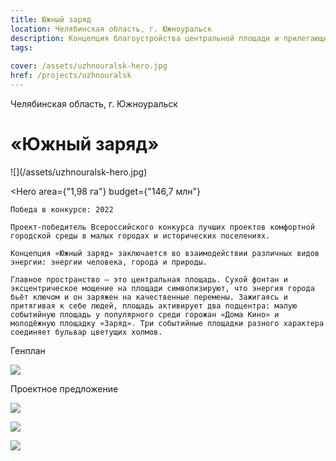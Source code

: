 ```yaml
---
title: Южный заряд
location: Челябинская область, г. Южноуральск
description: Концепция благоустройства центральной площади и прилегающей к ней части ул. Мира
tags:
    
cover: /assets/uzhnouralsk-hero.jpg
href: /projects/uzhnouralsk
---
```


Челябинская область, г. Южноуральск

# «Южный заряд»

<Wide>
    ![](/assets/uzhnouralsk-hero.jpg)
</Wide>

<Hero
    area={"1,98 га"}
    budget={"146,7 млн"}
>
    Победа в конкурсе: 2022  

    Проект-победитель Всероссийского конкурса лучших проектов комфортной городской среды в малых городах и исторических поселениях.

    Концепция «Южный заряд» заключается во взаимодействии различных видов энергии: энергии человека, города и природы.

    Главное пространство — это центральная площадь. Сухой фонтан и эксцентрическое мощение на площади символизируют, что энергия города бьёт ключом и он заряжен на качественные перемены. Зажигаясь и притягивая к себе людей, площадь активирует два подцентра: малую событийную площадь у популярного среди горожан «Дома Кино» и молодёжную площадку «Заряд». Три событийные площадки разного характера соединяет бульвар цветущих холмов.
</Hero>

Генплан

![](/assets/uzhnouralsk-00.jpg)

Проектное предложение

![](/assets/uzhnouralsk-01.jpg)

![](/assets/uzhnouralsk-02.jpg)

![](/assets/uzhnouralsk-03.jpg)

